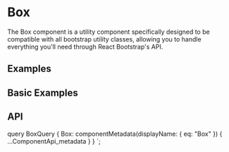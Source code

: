 

# Box

<p className="lead">
  The Box component is a utility component specifically designed to be compatible
  with all bootstrap utility classes, allowing you to handle everything you'll need
  through React Bootstrap's API.
</p>

## Examples

## Basic Examples

<ReactPlayground codeText={Basic} />

## API

<ComponentApi metadata={props.data.Box} />

  query BoxQuery {
    Box: componentMetadata(displayName: { eq: "Box" }) {
      ...ComponentApi_metadata
    }
  }
`;
